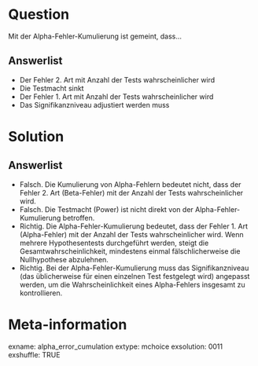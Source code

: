 Question 
======== 

Mit der Alpha-Fehler-Kumulierung ist gemeint, dass...

Answerlist
----------

* Der Fehler 2. Art mit Anzahl der Tests wahrscheinlicher wird
* Die Testmacht sinkt
* Der Fehler 1. Art mit Anzahl der Tests wahrscheinlicher wird
* Das Signifikanzniveau adjustiert werden muss

Solution
========

Answerlist
----------

* Falsch. Die Kumulierung von Alpha-Fehlern bedeutet nicht, dass der Fehler 2. Art (Beta-Fehler) mit der Anzahl der Tests wahrscheinlicher wird.
* Falsch. Die Testmacht (Power) ist nicht direkt von der Alpha-Fehler-Kumulierung betroffen.
* Richtig. Die Alpha-Fehler-Kumulierung bedeutet, dass der Fehler 1. Art (Alpha-Fehler) mit der Anzahl der Tests wahrscheinlicher wird. Wenn mehrere Hypothesentests durchgeführt werden, steigt die Gesamtwahrscheinlichkeit, mindestens einmal fälschlicherweise die Nullhypothese abzulehnen.
* Richtig. Bei der Alpha-Fehler-Kumulierung muss das Signifikanzniveau (das üblicherweise für einen einzelnen Test festgelegt wird) angepasst werden, um die Wahrscheinlichkeit eines Alpha-Fehlers insgesamt zu kontrollieren.

Meta-information
================
exname: alpha_error_cumulation
extype: mchoice 
exsolution: 0011
exshuffle: TRUE
